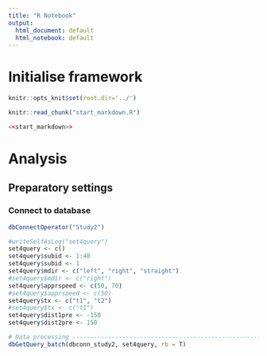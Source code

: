 ```yaml
---
title: "R Notebook"
output:
  html_document: default
  html_notebook: default
---
```


# Initialise framework
```r
knitr::opts_knit$set(root.dir='../')
```

```r
knitr::read_chunk("start_markdown.R")
```

```r
<<start_markdown>>
```

# Analysis

## Preparatory settings

### Connect to database
```r
dbConnectOperator("Study2")
```


```r
#writeSelfAsLog("set4query")
set4query <- c()
set4query$subid <- 1:40
set4query$subid <- 1
set4query$mdir <- c("left", "right", "straight")
#set4query$mdir <- c("right")
set4query$apprspeed <- c(50, 70)
#set4query$apprspeed <- c(50)
set4query$tx <- c("t1", "t2")
#set4query$tx <- c("t1")
set4query$dist1pre <- -150
set4query$dist2pre <- 150

```

```r
# Data processing ---------------------------------------------------------
dbGetQuery_batch(dbconn_study2, set4query, rb = T)
```

